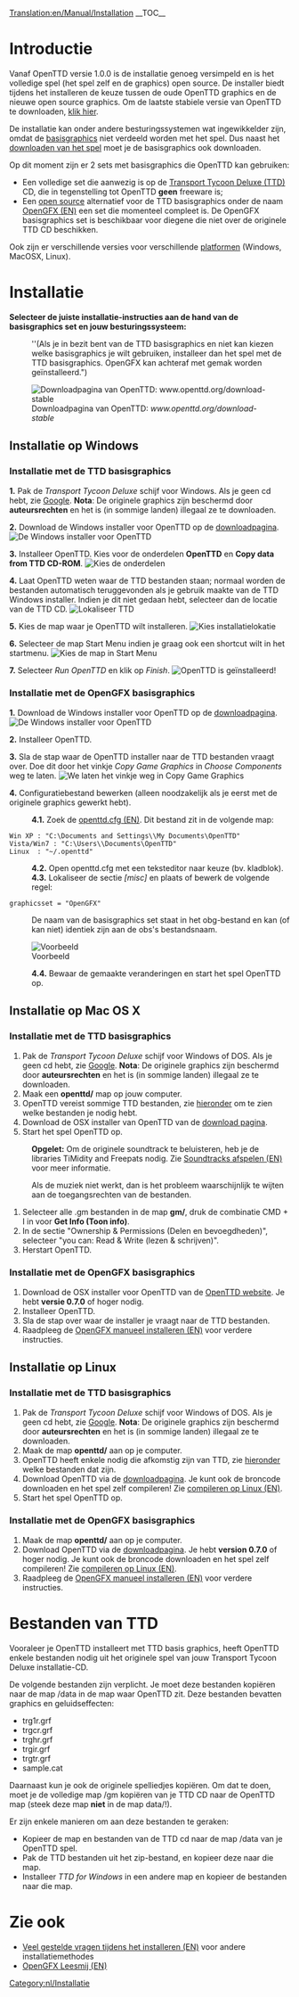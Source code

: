 [[Translation:en/Manual/Installation]]
{{nl/Inhoudsopgave}}
__TOC__
=Introductie=
Vanaf OpenTTD versie 1.0.0 is de installatie genoeg versimpeld en is het volledige spel (het spel zelf en de graphics) open source. De installer biedt tijdens het installeren de keuze tussen de oude OpenTTD graphics en de nieuwe open source graphics. Om de laatste stabiele versie van OpenTTD te downloaden, [http://www.openttd.org/download-stable klik hier].

De installatie kan onder andere besturingssystemen wat ingewikkelder zijn, omdat de [[en/Archive/Community/Base graphics|basisgraphics]] niet verdeeld worden met het spel. Dus naast het [http://www.openttd.org/ downloaden van het spel] moet je de basisgraphics ook downloaden.

Op dit moment zijn er 2 sets met basisgraphics die OpenTTD kan gebruiken:
* Een volledige set die aanwezig is op de [http://nl.wikipedia.org/wiki/Transport_Tycoon Transport Tycoon Deluxe (TTD)] CD, die in tegenstelling tot OpenTTD '''geen''' freeware is;
* Een [http://nl.wikipedia.org/wiki/Open_source open source] alternatief voor de TTD basisgraphics onder de naam [[en/Archive/Community/OpenGFX Readme|OpenGFX (EN)]] een set die momenteel compleet is. De OpenGFX basisgraphics set is beschikbaar voor diegene die niet over de originele TTD CD beschikken.

Ook zijn er verschillende versies voor verschillende [[nl/Archive/Compilation and Ports/Besturingssystemen|platformen]] (Windows, MacOSX, Linux).

= Installatie =
'''Selecteer de juiste installatie-instructies aan de hand van de basisgraphics set en jouw besturingssysteem:'''
:<p style="font-size:90%">''(Als je in bezit bent van de TTD basisgraphics en niet kan kiezen welke basisgraphics je wilt gebruiken, installeer dan het spel met de TTD basisgraphics. OpenGFX kan achteraf met gemak worden geïnstalleerd.")</p>

[[File:en/Installation 1a.png|frame|center|Downloadpagina van OpenTTD: ''www.openttd.org/download-stable'']]

== Installatie op Windows ==
===Installatie met de TTD basisgraphics===
'''1.''' Pak de ''Transport Tycoon Deluxe'' schijf voor Windows. Als je geen cd hebt, zie [http://www.google.nl/search?q=transport+tycoon+deluxe Google]. '''Nota''': De originele graphics zijn beschermd door '''auteursrechten''' en het is (in sommige landen) illegaal ze te downloaden.

'''2.''' Download de Windows installer voor OpenTTD op de [http://www.openttd.org/download-stable downloadpagina].
[[File:en/Installation 1b.png|frame|center|De Windows installer voor OpenTTD]]

'''3.''' Installeer OpenTTD. Kies voor de onderdelen '''OpenTTD''' en '''Copy data from TTD CD-ROM'''.
[[File:en/Installation 2.png|frame|center|Kies de onderdelen]]

'''4.''' Laat OpenTTD weten waar de TTD bestanden staan; normaal worden de bestanden automatisch teruggevonden als je gebruik maakte van de TTD Windows installer. Indien je dit niet gedaan hebt, selecteer dan de locatie van de TTD CD.
[[File:en/Installation 3.png|frame|center|Lokaliseer TTD]]

'''5.''' Kies de map waar je OpenTTD wilt installeren.
[[File:en/Installation 4.png|frame|center|Kies installatielokatie]]

'''6.''' Selecteer de map Start Menu indien je graag ook een shortcut wilt in het startmenu.
[[File:en/Installation 5.png|frame|center|Kies de map in Start Menu]]

'''7.''' Selecteer ''Run OpenTTD'' en klik op ''Finish''.
[[File:en/Installation 6.png|frame|center|OpenTTD is geïnstalleerd!]]

===Installatie met de OpenGFX basisgraphics===
'''1.''' Download de Windows installer voor OpenTTD op de [http://www.openttd.org/download-stable downloadpagina].
[[File:en/Installation 1b.png|frame|center|De Windows installer voor OpenTTD]]

'''2.''' Installeer OpenTTD.

'''3.''' Sla de stap waar de OpenTTD installer naar de TTD bestanden vraagt over. Doe dit door het vinkje ''Copy Game Graphics'' in ''Choose Components'' weg te laten.
[[File:en/Installation 2 gfx.png|frame|center|We laten het vinkje weg in ''Copy Game Graphics'']]

'''4.''' Configuratiebestand bewerken (alleen noodzakelijk als je eerst met de originele graphics gewerkt hebt).
:'''4.1.''' Zoek de [[en/Archive/Manual/Settings/Openttd.cfg|openttd.cfg (EN)]]. Dit bestand zit in de volgende map:
 Win XP : "C:\Documents and Settings\<gebruikersnaam>\My Documents\OpenTTD"
 Vista/Win7 : "C:\Users\<gebruikersnaam>\Documents\OpenTTD"
 Linux  : "~/.openttd"
:'''4.2.''' Open openttd.cfg met een teksteditor naar keuze (bv. kladblok).
:'''4.3.''' Lokaliseer de sectie ''[misc]'' en plaats of bewerk de volgende regel:
 graphicsset = "OpenGFX"
: De naam van de basisgraphics set staat in het obg-bestand en kan (of kan niet) identiek zijn aan de obs's bestandsnaam.
[[File:en/Installation 9 grx manual configuration cfg.png|frame|center|Voorbeeld]]
:'''4.4.''' Bewaar de gemaakte veranderingen en start het spel OpenTTD op.

== Installatie op Mac OS X ==
{{nl/Waarschuwing| Op 25-September-2010, '''laatste gecompileerde versie beschikbaar voor Mac OSX is [http://www.openttd.org/download-stable/0.7.5 0.7.5]''' omdat Mac OSX niet langer officieel ondersteund word sinds 1.0.0; zie: [http://www.openttd.org/en/news/103 Niet langer ondersteund (EN)].
}}
===Installatie met de TTD basisgraphics===
#Pak de ''Transport Tycoon Deluxe'' schijf voor Windows of DOS. Als je geen cd hebt, zie [http://www.google.nl/search?q=transport+tycoon+deluxe Google]. '''Nota''': De originele graphics zijn beschermd door '''auteursrechten''' en het is (in sommige landen) illegaal ze te downloaden.
#Maak een '''openttd/''' map op jouw computer.
#OpenTTD vereist sommige TTD bestanden, zie [[#Bestanden van TTD|hieronder]] om te zien welke bestanden je nodig hebt.
#Download de OSX installer van OpenTTD van de [http://www.openttd.org/download-stable download pagina].
#Start het spel OpenTTD op.


:'''Opgelet:''' Om de originele soundtrack te beluisteren, heb je de libraries TiMidity and Freepats nodig. Zie [[en/Archive/Compilation and Ports/Compiling on GNU∕Linux and *BSD#Playing the soundtrack|Soundtracks afspelen (EN)]] voor meer informatie.


:Als de muziek niet werkt, dan is het probleem waarschijnlijk te wijten aan de toegangsrechten van de bestanden.
#Selecteer alle .gm bestanden in de map '''gm/''', druk de combinatie CMD + I in voor '''Get Info (Toon info)'''.
#In de sectie "Ownership & Permissions (Delen en bevoegdheden)", selecteer "you can: Read & Write (lezen & schrijven)".
#Herstart OpenTTD.

===Installatie met de OpenGFX basisgraphics===
# Download de OSX installer voor OpenTTD van de [http://www.openttd.org/ OpenTTD website]. Je hebt '''versie 0.7.0''' of hoger nodig.
# Installeer OpenTTD.
# Sla de stap over waar de installer je vraagt naar de TTD bestanden.
# Raadpleeg de [[en/Archive/Community/OpenGFX Readme#Manually_Installing_OpenGFX|OpenGFX manueel installeren (EN)]] voor verdere instructies.

== Installatie op Linux ==
{{nl/Verlopen|Deze pagina bevat nog niet de automatische installatie van OpenTTD 1.0.0 en is een beetje ruw, zie het [http://vcs.openttd.org/svn/browser/trunk/readme.txt leesmij installatiebestand (EN)] voor referentie.<br>Merk ook op dat een bijne identieke pagina hier gevonden kan worden: [[en/Archive/Manual/Installation FAQ|Veel voorkomende vragen tijdens het installeren (EN)]]}}

===Installatie met de TTD basisgraphics===
# Pak de ''Transport Tycoon Deluxe'' schijf voor Windows of DOS. Als je geen cd hebt, zie [http://www.google.nl/search?q=transport+tycoon+deluxe Google]. '''Nota''': De originele graphics zijn beschermd door '''auteursrechten''' en het is (in sommige landen) illegaal ze te downloaden.
#Maak de map '''openttd/''' aan op je computer.
#OpenTTD heeft enkele nodig die afkomstig zijn van TTD, zie [[#Bestanden van TTD|hieronder]] welke bestanden dat zijn.
#Download OpenTTD via de [http://www.openttd.org/download-stable downloadpagina]. Je kunt ook de broncode downloaden en het spel zelf compileren! Zie [[en/Archive/Compilation and Ports/Compiling on GNU∕Linux and *BSD|compileren op Linux (EN)]].
#Start het spel OpenTTD op.


===Installatie met de OpenGFX basisgraphics===
#Maak de map '''openttd/''' aan op je computer.
#Download OpenTTD via de [http://www.openttd.org/download-stable downloadpagina]. Je hebt '''version 0.7.0''' of hoger nodig. Je kunt ook de broncode downloaden en het spel zelf compileren! Zie [[en/Archive/Compilation and Ports/Compiling on GNU∕Linux and *BSD|compileren op Linux (EN)]].
# Raadpleeg de [[en/Archive/Community/OpenGFX Readme#Manually_Installing_OpenGFX|OpenGFX manueel installeren (EN)]] voor verdere instructies.

= Bestanden van TTD =
Vooraleer je OpenTTD installeert met TTD basis graphics, heeft OpenTTD enkele bestanden nodig uit het originele spel van jouw Transport Tycoon Deluxe installatie-CD.

De volgende bestanden zijn verplicht. Je moet deze bestanden kopiëren naar de map /data in de map waar OpenTTD zit. Deze bestanden bevatten graphics en geluidseffecten:
* trg1r.grf
* trgcr.grf
* trghr.grf
* trgir.grf
* trgtr.grf
* sample.cat


Daarnaast kun je ook de originele spelliedjes kopiëren. Om dat te doen, moet je de volledige map /gm kopiëren van je TTD CD naar de OpenTTD map (steek deze map '''niet''' in de map data/!).


Er zijn enkele manieren om aan deze bestanden te geraken:
* Kopieer de map en bestanden van de TTD cd naar de map /data van je OpenTTD spel.
* Pak de TTD bestanden uit het zip-bestand, en kopieer deze naar die map.
* Installeer ''TTD for Windows'' in een andere map en kopieer de bestanden naar die map.

=Zie ook=
* [[en/Archive/Manual/Installation FAQ|Veel gestelde vragen tijdens het installeren (EN)]] voor andere installatiemethodes
* [[en/Archive/Community/OpenGFX Readme|OpenGFX Leesmij (EN)]]

[[Category:nl/Installatie]]